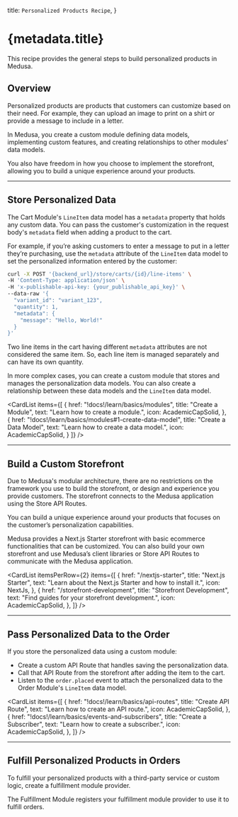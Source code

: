 
  title: `Personalized Products Recipe`,
}

# {metadata.title}

This recipe provides the general steps to build personalized products in Medusa.

## Overview

Personalized products are products that customers can customize based on their need. For example, they can upload an image to print on a shirt or provide a message to include in a letter.

In Medusa, you create a custom module defining data models, implementing custom features, and creating relationships to other modules' data models.

You also have freedom in how you choose to implement the storefront, allowing you to build a unique experience around your products.

---

## Store Personalized Data

The Cart Module's `LineItem` data model has a `metadata` property that holds any custom data. You can pass the customer's customization in the request body's `metadata` field when adding a product to the cart.

For example, if you’re asking customers to enter a message to put in a letter they’re purchasing, use the `metadata` attribute of the `LineItem` data model to set the personalized information entered by the customer:

```bash
curl -X POST '{backend_url}/store/carts/{id}/line-items' \
-H 'Content-Type: application/json' \
-H 'x-publishable-api-key: {your_publishable_api_key}' \
--data-raw '{
  "variant_id": "variant_123",
  "quantity": 1,
  "metadata": {
    "message": "Hello, World!"
  }
}'
```

<Note>

Two line items in the cart having different `metadata` attributes are not considered the same item. So, each line item is managed separately and can have its own quantity.

</Note>

In more complex cases, you can create a custom module that stores and manages the personalization data models. You can also create a relationship between these data models and the `LineItem` data model.

<CardList items={[
  {
    href: "!docs!/learn/basics/modules",
    title: "Create a Module",
    text: "Learn how to create a module.",
    icon: AcademicCapSolid,
  },
  {
    href: "!docs!/learn/basics/modules#1-create-data-model",
    title: "Create a Data Model",
    text: "Learn how to create a data model.",
    icon: AcademicCapSolid,
  }
]} />

---

## Build a Custom Storefront

Due to Medusa's modular architecture, there are no restrictions on the framework you use to build the storefront, or design and experience you provide customers. The storefront connects to the Medusa application using the Store API Routes.

You can build a unique experience around your products that focuses on the customer’s personalization capabilities.

Medusa provides a Next.js Starter storefront with basic ecommerce functionalities that can be customized. You can also build your own storefront and use Medusa’s client libraries or Store API Routes to communicate with the Medusa application.

<CardList itemsPerRow={2} items={[
  {
    href: "/nextjs-starter",
    title: "Next.js Starter",
    text: "Learn about the Next.js Starter and how to install it.",
    icon: NextJs,
  },
  {
    href: "/storefront-development",
    title: "Storefront Development",
    text: "Find guides for your storefront development.",
    icon: AcademicCapSolid,
  },
]} />

---

## Pass Personalized Data to the Order

If you store the personalized data using a custom module:

- Create a custom API Route that handles saving the personalization data.
- Call that API Route from the storefront after adding the item to the cart.
- Listen to the `order.placed` event to attach the personalized data to the Order Module's `LineItem` data model.

<CardList items={[
  {
    href: "!docs!/learn/basics/api-routes",
    title: "Create API Route",
    text: "Learn how to create an API route.",
    icon: AcademicCapSolid,
  },
  {
    href: "!docs!/learn/basics/events-and-subscribers",
    title: "Create a Subscriber",
    text: "Learn how to create a subscriber.",
    icon: AcademicCapSolid,
  },
]} />

---

## Fulfill Personalized Products in Orders

To fulfill your personalized products with a third-party service or custom logic, create a fulfillment module provider.

The Fulfillment Module registers your fulfillment module provider to use it to fulfill orders.

<Card
  href="/references/fulfillment/provider"
  title="Create a Fulfillment Service"
  text="Learn how to create a fulfillment provider in Medusa."
  icon={AcademicCapSolid}
/>

